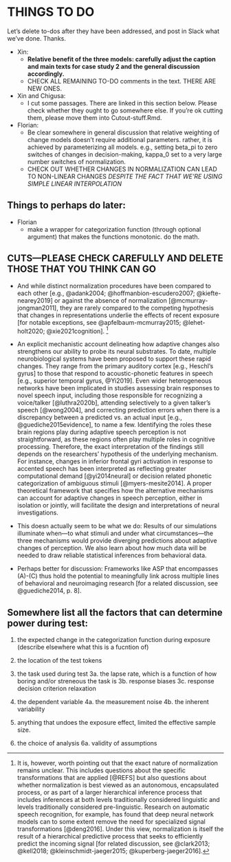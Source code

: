 # THINGS TO DO
Let's delete to-dos after they have been addressed, and post in Slack what we've done. Thanks.

  * Xin:
    *  **Relative benefit of the three models: carefully adjust the caption and main texts for case study 2 and the general discussion accordingly.**
    * CHECK ALL REMAINING TO-DO comments in the text. THERE ARE NEW ONES.
    
  * Xin and Chigusa:
    * I cut some passages. There are linked in this section below. Please check whether they ought to go somewhere else. If you're ok cutting them, please move them into Cutout-stuff.Rmd.

  * Florian: 
    * Be clear somewhere in general discussion that relative weighting of change models doesn't require additional parameters. rather, it is achieved by parameterizing all models. e.g., setting beta_pi to zero switches of changes in decision-making, kappa_0 set to a very large number switches of normalization. 
    * CHECK OUT WHETHER CHANGES IN NORMALIZATION CAN LEAD TO NON-LINEAR CHANGES *DESPITE THE FACT THAT WE'RE USING SIMPLE LINEAR INTERPOLATION*

## Things to perhaps do later:

  * Florian
    * make a wrapper for categorization function (through optional argument) that makes the functions monotonic. do the math.


## CUTS---PLEASE CHECK CAREFULLY AND DELETE THOSE THAT YOU THINK CAN GO



  * And while distinct normalization procedures have been compared to each other [e.g., @adank2004; @hoffmanbion-escudero2007; @kiefte-nearey2019] or against the absence of normalization [@mcmurray-jongman2011], they are rarely compared to the competing hypothesis that changes in representations underlie the effects of recent exposure [for notable exceptions, see @apfelbaum-mcmurray2015; @lehet-holt2020; @xie2021cognition]. ^[It is, however, worth pointing out that the exact nature of normalization remains unclear. This includes questions about the specific transformations that are applied [@REFS] but also questions about whether normalization is best viewed as an autonomous, encapsulated process, or as part of a larger hierarchical inference process that includes inferences at both levels traditionally considered linguistic and levels traditionally considered pre-linguistic. Research on automatic speech recognition, for example, has found that deep neural network models can to some extent remove the need for specialized signal transformations [@deng2016]. Under this view, normalization is itself the result of a hierarchical predictive process that seeks to efficiently predict the incoming signal [for related discussion, see @clark2013; @kell2018; @kleinschmidt-jaeger2015; @kuperberg-jaeger2016].] 


  * <!--leave it here for now, but potentially can be integrated into GD-->An explicit mechanistic account delineating how adaptive changes also strengthens our ability to probe its neural substrates. To date, multiple neurobiological systems have been proposed to support these rapid changes. They range from the primary auditory cortex  [e.g., Heschl’s gyrus] to those that respond to acoustic-phonetic features in speech [e.g., superior temporal gyrus, @Yi2019]. Even wider heterogeneous networks have been implicated in studies assessing brain responses to novel speech input, including those responsible for recognizing a voice/talker [@luthra2020b], attending selectively to a given talker's speech [@wong2004], and correcting prediction errors when there is a discrepancy between a predicted vs. an actual input [e.g., @guediche2015evidence], to name a few. Identifying the roles these brain regions play during adaptive speech perception is not straightforward, as these regions often play multiple roles in cognitive processing. Therefore, the exact interpretation of the findings still depends on the researchers’ hypothesis of the underlying mechanism. For instance, changes in inferior frontal gyri activation in response to accented speech has been interpreted as reflecting greater computational demand [@yi2014neural] or decision related phonetic categorization of ambiguous stimuli [@myers-mesite2014]. A proper theoretical framework that specifies how the alternative mechanisms can account for adaptive changes in speech perception, either in isolation or jointly, will facilitate the design and interpretations of neural investigations.
  
  * This doesn actually seem to be what we do:  Results of our simulations illuminate when---to what stimuli and under what circumstances---the three mechanisms would provide diverging predictions about adaptive changes of perception. We also learn about how much data will be needed to draw reliable statistical inferences from behavioral data. 
  
  * Perhaps better for discussion: Frameworks like ASP that encompasses (A)-(C) thus hold the potential to meaningfully link across multiple lines of behavioral and neuroimaging research [for a related discussion, see @guediche2014, p. 8]. 


<!-- By developing a computational framework that at least acknowledges, and integrates these aspects of speech perception, we take on (small) step towards addressing the challenge identified by @guediche2014: "there is no formal speech perception model that relates activity in the cortical regions identified via neuroimaging to the computational demands of adaptive plasticity in speech perception. Conversely, the classic computational models of speech perception that have attempted to differentiate how the system may meet the computational demands of adaptive plasticity have not made specific predictions of the underlying neural mechanisms".  -->

## Somewhere list all the factors that can determine power during test:

1. the expected change in the categorization function during exposure (describe elsewhere what this is a fucntion of)

2. the location of the test tokens

3. the task used during test
3a. the lapse rate, which is a function of how boring and/or streneous the task is
3b. response biases
3c. response decision criterion relaxation

4. the dependent variable
4a. the measurement noise
4b. the inherent variability

5. anything that undoes the exposure effect, limited the effective sample size.

6. the choice of analysis
6a. validity of assumptions
